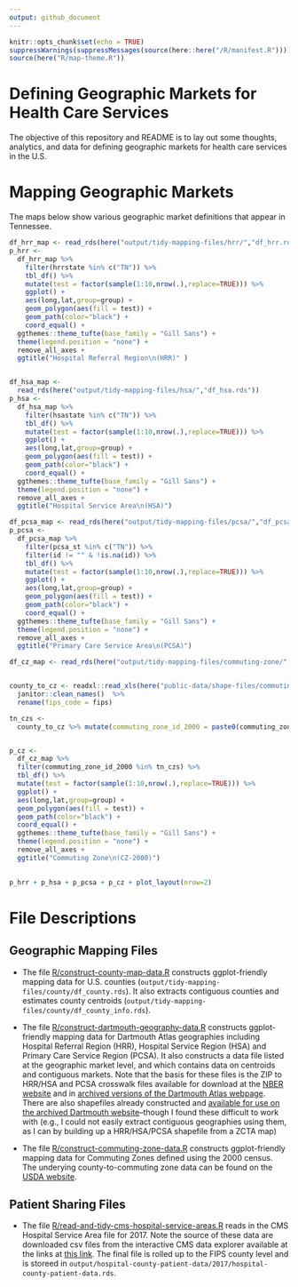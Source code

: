 ```yaml
---
output: github_document
---
```


```r
knitr::opts_chunk$set(echo = TRUE)
suppressWarnings(suppressMessages(source(here::here("/R/manifest.R"))))
source(here("R/map-theme.R"))

```
# Defining Geographic Markets for Health Care Services 

The objective of this repository and README is to lay out some thoughts, analytics, and data for defining geographic markets for health care services in the U.S.

# Mapping Geographic Markets 

The maps below show various geographic market definitions that appear in Tennessee. 

```r
df_hrr_map <- read_rds(here("output/tidy-mapping-files/hrr/","df_hrr.rds"))
p_hrr <- 
  df_hrr_map %>%
    filter(hrrstate %in% c("TN")) %>% 
    tbl_df() %>%
    mutate(test = factor(sample(1:10,nrow(.),replace=TRUE))) %>%
    ggplot() +
    aes(long,lat,group=group) +
    geom_polygon(aes(fill = test)) +
    geom_path(color="black") +
    coord_equal() +
  ggthemes::theme_tufte(base_family = "Gill Sans") +
  theme(legend.position = "none") +
  remove_all_axes +
  ggtitle("Hospital Referral Region\n(HRR)" ) 


df_hsa_map <- 
  read_rds(here("output/tidy-mapping-files/hsa/","df_hsa.rds")) 
p_hsa <- 
  df_hsa_map %>%
    filter(hsastate %in% c("TN")) %>% 
    tbl_df() %>%
    mutate(test = factor(sample(1:10,nrow(.),replace=TRUE))) %>%
    ggplot() +
    aes(long,lat,group=group) +
    geom_polygon(aes(fill = test)) +
    geom_path(color="black") +
    coord_equal() +
  ggthemes::theme_tufte(base_family = "Gill Sans") +
  theme(legend.position = "none") +
  remove_all_axes +
  ggtitle("Hospital Service Area\n(HSA)") 

df_pcsa_map <- read_rds(here("output/tidy-mapping-files/pcsa/","df_pcsa.rds"))
p_pcsa <- 
  df_pcsa_map %>%
    filter(pcsa_st %in% c("TN")) %>% 
    filter(id != "" & !is.na(id)) %>% 
    tbl_df() %>%
    mutate(test = factor(sample(1:10,nrow(.),replace=TRUE))) %>%
    ggplot() +
    aes(long,lat,group=group) +
    geom_polygon(aes(fill = test)) +
    geom_path(color="black") +
    coord_equal() +
  ggthemes::theme_tufte(base_family = "Gill Sans") +
  theme(legend.position = "none") +
  remove_all_axes +
  ggtitle("Primary Care Service Area\n(PCSA)") 

df_cz_map <- read_rds(here("output/tidy-mapping-files/commuting-zone/","df_cz.rds"))


county_to_cz <- readxl::read_xls(here("public-data/shape-files/commuting-zones/cz00_eqv_v1.xls")) %>% 
  janitor::clean_names()  %>% 
  rename(fips_code = fips) 

tn_czs <- 
  county_to_cz %>% mutate(commuting_zone_id_2000 = paste0(commuting_zone_id_2000)) %>% filter(str_sub(fips_code,1,2) %in% c("47")) %>% pull(commuting_zone_id_2000)


p_cz <- 
  df_cz_map %>%
  filter(commuting_zone_id_2000 %in% tn_czs) %>% 
  tbl_df() %>%
  mutate(test = factor(sample(1:10,nrow(.),replace=TRUE))) %>%
  ggplot() +
  aes(long,lat,group=group) +
  geom_polygon(aes(fill = test)) +
  geom_path(color="black") +
  coord_equal() +
  ggthemes::theme_tufte(base_family = "Gill Sans") +
  theme(legend.position = "none") +
  remove_all_axes +
  ggtitle("Commuting Zone\n(CZ-2000)") 
  

p_hrr + p_hsa + p_pcsa + p_cz + plot_layout(nrow=2)
```

# File Descriptions

## Geographic Mapping Files

- The file [R/construct-county-map-data.R](R/construct-county-map-data.md) constructs ggplot-friendly mapping data for U.S. counties (`output/tidy-mapping-files/county/df_county.rds`). It also extracts contiguous counties and estimates county centroids (`output/tidy-mapping-files/county/df_county_info.rds`).

- The file [R/construct-dartmouth-geography-data.R](R/construct-dartmouth-geography-data.R) constructs ggplot-friendly mapping data for Dartmouth Atlas geographies including Hospital Referral Region (HRR), Hospital Service Region (HSA) and Primary Care Service Region (PCSA). It also constructs a data file listed at the geographic market level, and which contains data on centroids and contiguous markets. Note that the basis for these files is the ZIP to HRR/HSA and PCSA crosswalk files available for download at the [NBER website](https://www.nber.org/data/dartmouth-atlas-geography.html) and in [archived versions of the Dartmouth Atlas webpage](http://archive.dartmouthatlas.org/tools/downloads.aspx?tab=42).  There are also shapefiles already constructed and [available for use on the archived Dartmouth website](http://archive.dartmouthatlas.org/tools/downloads.aspx?tab=39)--though I found these difficult to work with (e.g., I could not easily extract contiguous geographies using them, as I can by building up a HRR/HSA/PCSA shapefile from a ZCTA map)

- The file [R/construct-commuting-zone-data.R](R/construct-commuting-zone-data.R) constructs ggplot-friendly mapping data for Commuting Zones defined using the 2000 census. The underying county-to-commuting zone data can be found on the [USDA website](https://www.ers.usda.gov/data-products/commuting-zones-and-labor-market-areas/). 

## Patient Sharing Files

- The file [R/read-and-tidy-cms-hospital-service-areas.R](R/read-and-tidy-cms-hospital-service-areas.R) reads in the CMS Hospital Service Area file for 2017. Note the source of these data are downloaded csv files from the interactive CMS data explorer available at the links at [this link](https://www.cms.gov/Research-Statistics-Data-and-Systems/Statistics-Trends-and-Reports/Hospital-Service-Area-File/index.html). The final file is rolled up to the FIPS county level and is storeed in `output/hospital-county-patient-data/2017/hospital-county-patient-data.rds`. 


